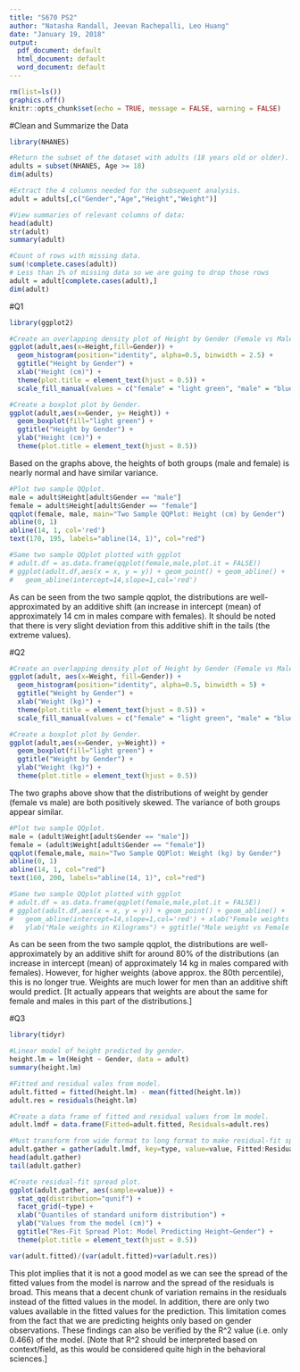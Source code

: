 ---
title: "S670 PS2"
author: "Natasha Randall, Jeevan Rachepalli, Leo Huang"
date: "January 19, 2018"
output:
  pdf_document: default
  html_document: default
  word_document: default
---

```{r setup, include=FALSE}
rm(list=ls())
graphics.off()
knitr::opts_chunk$set(echo = TRUE, message = FALSE, warning = FALSE)
```

#Clean and Summarize the Data
```{r}
library(NHANES)

#Return the subset of the dataset with adults (18 years old or older).
adults = subset(NHANES, Age >= 18)
dim(adults)

#Extract the 4 columns needed for the subsequent analysis.
adult = adults[,c("Gender","Age","Height","Weight")]

#View summaries of relevant columns of data:
head(adult)
str(adult)
summary(adult)

#Count of rows with missing data.
sum(!complete.cases(adult))
# Less than 1% of missing data so we are going to drop those rows
adult = adult[complete.cases(adult),]
dim(adult)
```

#Q1
```{r}
library(ggplot2)

#Create an overlapping density plot of Height by Gender (Female vs Male).
ggplot(adult,aes(x=Height,fill=Gender)) + 
  geom_histogram(position="identity", alpha=0.5, binwidth = 2.5) +
  ggtitle("Height by Gender") +
  xlab("Height (cm)") + 
  theme(plot.title = element_text(hjust = 0.5)) +
  scale_fill_manual(values = c("female" = "light green", "male" = "blue"))

#Create a boxplot plot by Gender.
ggplot(adult,aes(x=Gender, y= Height)) + 
  geom_boxplot(fill="light green") +
  ggtitle("Height by Gender") +
  ylab("Height (cm)") + 
  theme(plot.title = element_text(hjust = 0.5))
```

Based on the graphs above, the heights of both groups (male and female) is nearly normal and have similar variance.

```{r}
#Plot two sample QQplot.
male = adult$Height[adult$Gender == "male"]
female = adult$Height[adult$Gender == "female"]
qqplot(female, male, main="Two Sample QQPlot: Height (cm) by Gender")
abline(0, 1)
abline(14, 1, col='red')
text(170, 195, labels="abline(14, 1)", col="red") 

#Same two sample QQplot plotted with ggplot
# adult.df = as.data.frame(qqplot(female,male,plot.it = FALSE))
# ggplot(adult.df,aes(x = x, y = y)) + geom_point() + geom_abline() +
#   geom_abline(intercept=14,slope=1,col='red')
```

As can be seen from the two sample qqplot, the distributions are well-approximated by an additive shift (an increase in intercept (mean) of approximately 14 cm in males compare with females). It should be noted that there is very slight deviation from this additive shift in the tails (the extreme values). 

#Q2
```{r}
#Create an overlapping density plot of Height by Gender (Female vs Male).
ggplot(adult, aes(x=Weight, fill=Gender)) + 
  geom_histogram(position="identity", alpha=0.5, binwidth = 5) +
  ggtitle("Weight by Gender") +
  xlab("Weight (kg)") + 
  theme(plot.title = element_text(hjust = 0.5)) +
  scale_fill_manual(values = c("female" = "light green", "male" = "blue"))

#Create a boxplot plot by Gender.
ggplot(adult,aes(x=Gender, y=Weight)) + 
  geom_boxplot(fill="light green") +
  ggtitle("Weight by Gender") +
  ylab("Weight (kg)") + 
  theme(plot.title = element_text(hjust = 0.5))
```

The two graphs above show that the distributions of weight by gender (female vs male) are both positively skewed. The variance of both groups appear similar.

```{r}
#Plot two sample QQplot.
male = (adult$Weight[adult$Gender == "male"])
female = (adult$Weight[adult$Gender == "female"])
qqplot(female,male, main="Two Sample QQPlot: Weight (kg) by Gender")
abline(0, 1)
abline(14, 1, col="red")
text(160, 200, labels="abline(14, 1)", col="red") 

#Same two sample QQplot plotted with ggplot
# adult.df = as.data.frame(qqplot(female,male,plot.it = FALSE))
# ggplot(adult.df,aes(x = x, y = y)) + geom_point() + geom_abline() +
#   geom_abline(intercept=14,slope=1,col='red') + xlab("Female weights in Kilograms") +
#   ylab("Male weights in Kilograms") + ggtitle("Male weight vs Female Weight")
```

As can be seen from the two sample qqplot, the distributions are well-approximately by an additive shift for around 80% of the distributions (an increase in intercept (mean) of approximately 14 kg in males compared with females). However, for higher weights (above approx. the 80th percentile), this is no longer true. Weights are much lower for men than an additive shift would predict. [It actually appears that weights are about the same for female and males in this part of the distributions.]

#Q3
```{r}
library(tidyr)

#Linear model of height predicted by gender.
height.lm = lm(Height ~ Gender, data = adult)
summary(height.lm)

#Fitted and residual vales from model.
adult.fitted = fitted(height.lm) - mean(fitted(height.lm))
adult.res = residuals(height.lm)

#Create a data frame of fitted and residual values from lm model.
adult.lmdf = data.frame(Fitted=adult.fitted, Residuals=adult.res)

#Must transform from wide format to long format to make residual-fit spread plot.
adult.gather = gather(adult.lmdf, key=type, value=value, Fitted:Residuals)
head(adult.gather)
tail(adult.gather)

#Create residual-fit spread plot.
ggplot(adult.gather, aes(sample=value)) + 
  stat_qq(distribution="qunif") + 
  facet_grid(~type) +
  xlab("Quantiles of standard uniform distribution") + 
  ylab("Values from the model (cm)") +
  ggtitle("Res-Fit Spread Plot: Model Predicting Height~Gender") +
  theme(plot.title = element_text(hjust = 0.5)) 

var(adult.fitted)/(var(adult.fitted)+var(adult.res))
```

This plot implies that it is not a good model as we can see the spread of the fitted values from the model is narrow and the spread of the residuals is broad. This means that a decent chunk of variation remains in the residuals instead of the fitted values in the model. In addition, there are only two values available in the fitted values for the prediction. This limitation comes from the fact that we are predicting heights only based on gender observations. These findings can also be verified by the R^2 value (i.e. only 0.466) of the model. [Note that R^2 should be interpreted based on context/field, as this would be considered quite high in the behavioral sciences.]
